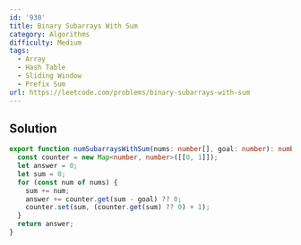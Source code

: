 ```yaml
---
id: '930'
title: Binary Subarrays With Sum
category: Algorithms
difficulty: Medium
tags:
  - Array
  - Hash Table
  - Sliding Window
  - Prefix Sum
url: https://leetcode.com/problems/binary-subarrays-with-sum
---
```


## Solution

```typescript showLineNumbers
export function numSubarraysWithSum(nums: number[], goal: number): number {
  const counter = new Map<number, number>([[0, 1]]);
  let answer = 0;
  let sum = 0;
  for (const num of nums) {
    sum += num;
    answer += counter.get(sum - goal) ?? 0;
    counter.set(sum, (counter.get(sum) ?? 0) + 1);
  }
  return answer;
}
```
